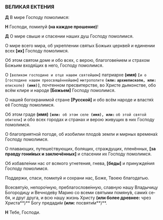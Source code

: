 ### ВЕЛИКАЯ ЕКТЕНИЯ

**Д** В мире Господу помолимся:  

**Н** Господи, помилуй **(на каждое прошение)**!  

**Д** О мире свыше и спасении наших душ Господу по­мо­лимся.  

О мире всего мира, об укреплении святых Бо­жьих цер­кве́й и единении всех
**[**их**]** Господу помо­лим­ся.  

Об этом святом доме и обо всех, с верою, бла­го­го­ве́ни­ем и стра­хом Божьим входя́щих в него, Го­с­поду по­мо­лимся.  

О **`[`**`великом господине и отце нашем святейшем`**`]`** патриархе **(имя)** **`[`**`и о `**`[`**`господине нашем пре­освя­ще́н­нейшем`**`]`** ` митрополите ` **` (или: ` **` архи­епископе `**`, или: `**` епи­ско­пе `**`) (имя)]`**, почтенном пре­свитер­стве, во Хри­сте дья­кон­стве, обо всём клире и на­роде **[**Божьем**]** Го­спо­ду по­мо­лимся.  

О нашей богохранимой стране **[**Русской**]** и обо всём на­ро­де и властя́х её Господу помо­лимся.  

Об этом граде **(имя)** **`[или: `**` об этом селе `**` (имя), или:`** ` об этой святой обите­ли `**`]`** и обо всех городах и стра­нах и верою жи­ву­щих в них Господу помолимся.  

О благоприятной погоде, об изобилии плодо́в зем­ли и мирных вре­мена́х Господу помо­лимся.  

О плавающих, путеше́ствующих, болящих, стра­ж­ду­щих, пленённых, **[**за правду го­ни́мых и заключённых**]** и спа­се­нии их Го­споду помо­лимся.  

Об избавле́нии нас от всякого угнетения, гнева, **[**бе­ды́**]** и принуж­де́ния Господу помолимся.  

Поддержи, спаси, помилуй и сохрани нас, Бо­же, Тво­ею бла­годатью.  

Всесвяту́ю, непоро́чную, преблагослове́н­ную, славную нашу Вла­дычицу Богородицу и Веч­ноде́ву Ма­рию со всеми святыми помяну́в, са­ми́х се­бя, и друг друга, и всю нашу жизнь Хри­сту **(или более древнее:** чрез Христа**)** Богу пре­да­ди́м **(или:** посвяти́м**)**.  

**Н** Тебе, Господи.
